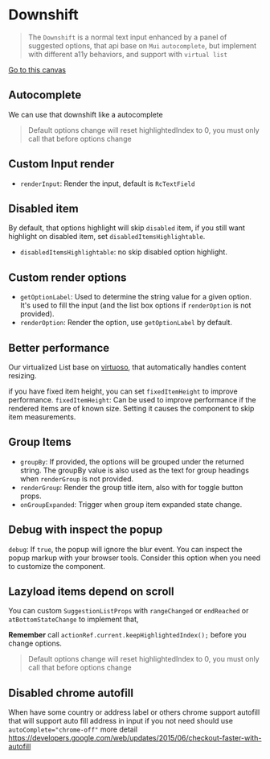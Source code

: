 
<Meta title="📖 Component Docs/Downshift" />

# Downshift

> The `Downshift` is a normal text input enhanced by a panel of suggested options, that api base on `Mui` `autocomplete`, but implement with different a11y behaviors, and support with `virtual list`

[Go to this canvas](?path=/story/🚀-cleanup-components-downshift--downshift)

<Canvas withSource="none">
  <Story id="🚀-cleanup-components-downshift--downshift" />
</Canvas>

## Autocomplete

We can use that downshift like a autocomplete

> Default options change will reset highlightedIndex to 0, you must only call that before options change

<Canvas withSource="none">
  <Story id="🚀-cleanup-components-downshift--downshift-autocomplete" />
</Canvas>

## Custom Input render

- `renderInput`: Render the input, default is `RcTextField`

<Canvas withSource="none">
  <Story id="🚀-cleanup-components-downshift--downshift-with-custom-input" />
</Canvas>

## Disabled item

By default, that options highlight will skip `disabled` item, if you still want highlight on disabled item,
set `disabledItemsHighlightable`.

- `disabledItemsHighlightable`: no skip disabled option highlight.

<Canvas withSource="none">
  <Story id="🚀-cleanup-components-downshift--downshift-disabled" />
</Canvas>

## Custom render options

- `getOptionLabel`: Used to determine the string value for a given option.
  It's used to fill the input (and the list box options if `renderOption` is not provided).
- `renderOption`: Render the option, use `getOptionLabel` by default.

<Canvas withSource="none">
  <Story id="🚀-cleanup-components-downshift--downshift-with-avatar" />
</Canvas>

## Better performance

Our virtualized List base on [virtuoso](https://virtuoso.dev/), that automatically handles content resizing.

if you have fixed item height, you can set `fixedItemHeight` to improve performance.
`fixedItemHeight`: Can be used to improve performance if the rendered items are of known size. Setting it causes the component to skip item measurements.

<Canvas withSource="none">
  <Story id="🚀-cleanup-components-downshift--downshift-fixed-item-height" />
</Canvas>

## Group Items

- `groupBy`: If provided, the options will be grouped under the returned string. The groupBy value is also used as the text for group headings when `renderGroup` is not provided.
- `renderGroup`: Render the group title item, also with for toggle button props.
- `onGroupExpanded`: Trigger when group item expanded state change.

<Canvas withSource="none">
  <Story id="🚀-cleanup-components-downshift--downshift-group-by" />
</Canvas>

## Debug with inspect the popup

`debug`: If `true`, the popup will ignore the blur event. You can inspect the popup markup with your browser tools. Consider this option when you need to customize the component.

<Canvas withSource="none">
  <Story id="🚀-cleanup-components-downshift--downshift-debug" />
</Canvas>

## Lazyload items depend on scroll

You can custom `SuggestionListProps` with `rangeChanged` or `endReached` or `atBottomStateChange` to implement that,

**Remember** call `actionRef.current.keepHighlightedIndex();` before you change options.

> Default options change will reset highlightedIndex to 0, you must only call that before options change

<Canvas withSource="none">
  <Story id="🚀-cleanup-components-downshift--downshift-lazy-load-examples" />
</Canvas>

## Disabled chrome autofill

When have some country or address label or others chrome support autofill
that will support auto fill address in input
if you not need should use `autoComplete="chrome-off"`
more detail https://developers.google.com/web/updates/2015/06/checkout-faster-with-autofill

<Canvas withSource="none">
  <Story id="🚀-cleanup-components-downshift--downshift-group-by" />
</Canvas>
